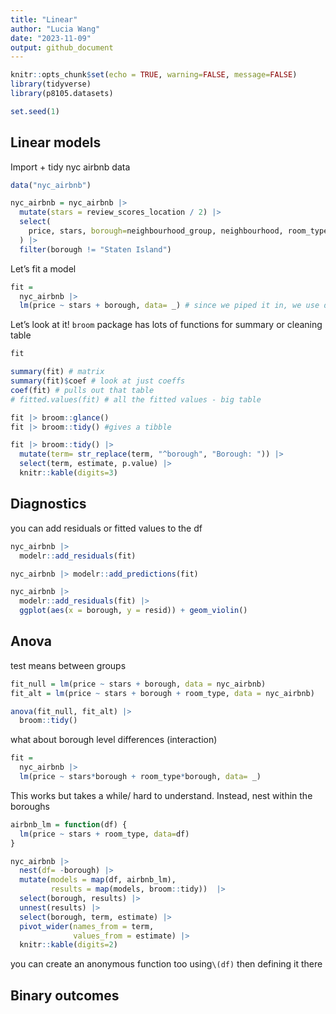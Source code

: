 ```yaml
---
title: "Linear"
author: "Lucia Wang"
date: "2023-11-09"
output: github_document
---
```


```r
knitr::opts_chunk$set(echo = TRUE, warning=FALSE, message=FALSE)
library(tidyverse)
library(p8105.datasets)

set.seed(1)
```
## Linear models
Import + tidy nyc airbnb data
```r
data("nyc_airbnb") 

nyc_airbnb = nyc_airbnb |>
  mutate(stars = review_scores_location / 2) |>
  select(
    price, stars, borough=neighbourhood_group, neighbourhood, room_type
  ) |>
  filter(borough != "Staten Island")
```

Let's fit a model
```r
fit = 
  nyc_airbnb |>
  lm(price ~ stars + borough, data= _) # since we piped it in, we use data= _ 
```

Let's look at it!
`broom` package has lots of functions for summary or cleaning table
```r
fit

summary(fit) # matrix
summary(fit)$coef # look at just coeffs
coef(fit) # pulls out that table
# fitted.values(fit) # all the fitted values - big table

fit |> broom::glance()
fit |> broom::tidy() #gives a tibble

fit |> broom::tidy() |>
  mutate(term= str_replace(term, "^borough", "Borough: ")) |>
  select(term, estimate, p.value) |>
  knitr::kable(digits=3)
```

## Diagnostics
you can add residuals or fitted values to the df
```r
nyc_airbnb |>
  modelr::add_residuals(fit)

nyc_airbnb |> modelr::add_predictions(fit)

nyc_airbnb |> 
  modelr::add_residuals(fit) |> 
  ggplot(aes(x = borough, y = resid)) + geom_violin()
```

## Anova
test means between groups
```r
fit_null = lm(price ~ stars + borough, data = nyc_airbnb)
fit_alt = lm(price ~ stars + borough + room_type, data = nyc_airbnb)

anova(fit_null, fit_alt) |> 
  broom::tidy()
```

what about borough level differences (interaction)
```r
fit = 
  nyc_airbnb |>
  lm(price ~ stars*borough + room_type*borough, data= _)
```

This works but takes a while/ hard to understand. Instead, nest within the boroughs
```r
airbnb_lm = function(df) {
  lm(price ~ stars + room_type, data=df)
}

nyc_airbnb |>
  nest(df= -borough) |>
  mutate(models = map(df, airbnb_lm),
         results = map(models, broom::tidy))  |>
  select(borough, results) |>
  unnest(results) |>
  select(borough, term, estimate) |>
  pivot_wider(names_from = term,
              values_from = estimate) |>
  knitr::kable(digits=2)
```

you can create an anonymous function too using`\(df)` then defining it there

## Binary outcomes
```r

```

